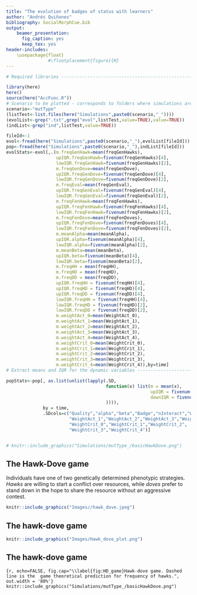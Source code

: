 ```yaml
---
title: "The evolution of badges of status with learners"
author: "Andrés Quiñones"
bibliography: SocialMorphCue.bib
output: 
    beamer_presentation: 
      fig_caption: yes
      keep_tex: yes
header-includes: 
    \usepackage{float}
                #\floatplacement{figure}{H}
---
```




```r
# Required libraries -----------------------------------------------------------

library(here)
here()
source(here("AccFunc.R"))
# Scenario to be plotted - corresponds to folders where simulations are stored
scenario<-"mutType"
(listTest<-list.files(here("Simulations",paste0(scenario,"_"))))
(evolList<-grep(".txt",grep("evol",listTest,value=TRUE),value=TRUE))
(indList<-grep("ind",listTest,value=TRUE))

fileId<-1
evol<-fread(here("Simulations",paste0(scenario,"_"),evolList[fileId]))
pop<-fread(here("Simulations",paste0(scenario,"_"),indList[fileId]))
evolStats<-evol[,.(m.freqGenHawk=mean(freqGenHawks),
                   upIQR.freqGenHawk=fivenum(freqGenHawks)[4],
                   lowIQR.freqGenHawk=fivenum(freqGenHawks)[2],
                   m.freqGenDove=mean(freqGenDove),
                   upIQR.freqGenDove=fivenum(freqGenDove)[4],
                   lowIQR.freqGenDove=fivenum(freqGenDove)[2],
                   m.freqEval=mean(freqGenEval),
                   upIQR.freqGenEval=fivenum(freqGenEval)[4],
                   lowIQR.freqGenEval=fivenum(freqGenEval)[2], 
                   m.freqFenHawk=mean(freqFenHawks),
                   upIQR.freqFenHawk=fivenum(freqFenHawks)[4],
                   lowIQR.freqFenHawk=fivenum(freqFenHawks)[2],
                   m.freqFenDove=mean(freqFenDoves),
                   upIQR.freqFenDove=fivenum(freqFenDoves)[4],
                   lowIQR.freqFenDove=fivenum(freqFenDoves)[2],
                   m.meanAlpha=mean(meanAlpha),
                   upIQR.alpha=fivenum(meanAlpha)[4],
                   lowIQR.alpha=fivenum(meanAlpha)[2],
                   m.meanBeta=mean(meanBeta),
                   upIQR.beta=fivenum(meanBeta)[4],
                   lowIQR.beta=fivenum(meanBeta)[2],
                   m.freqHH = mean(freqHH),
                   m.freqHD = mean(freqHD),
                   m.freqDD = mean(freqDD),
                   upIQR.freqHH = fivenum(freqHH)[4],
                   upIQR.freqHD = fivenum(freqHD)[4],
                   upIQR.freqDD = fivenum(freqDD)[4],
                   lowIQR.freqHH = fivenum(freqHH)[4],
                   lowIQR.freqHD = fivenum(freqHD)[2],
                   lowIQR.freqDD = fivenum(freqDD)[2],
                   m.weightAct_0=mean(WeightAct_0),
                   m.weightAct_1=mean(WeightAct_1),
                   m.weightAct_2=mean(WeightAct_2),
                   m.weightAct_3=mean(WeightAct_3),
                   m.weightAct_4=mean(WeightAct_4),
                   m.weightCrit_0=mean(WeightCrit_0),
                   m.weightCrit_1=mean(WeightCrit_1),
                   m.weightCrit_2=mean(WeightCrit_2),
                   m.weightCrit_3=mean(WeightCrit_3),
                   m.weightCrit_4=mean(WeightCrit_4)),by=time]
# Extract means and IQR for the dynamic variables ------------------------------

popStats<-pop[, as.list(unlist(lapply(.SD, 
                                      function(x) list(m = mean(x),
                                                       upIQR = fivenum(x)[4],
                                                       downIQR = fivenum(x)[2]
                                      )))),
              by = time, 
              .SDcols=c("Quality","alpha","beta","Badge","nInteract","WeightAct_0",
                        "WeightAct_1","WeightAct_2","WeightAct_3","WeightAct_4",
                        "WeightCrit_0","WeightCrit_1","WeightCrit_2",
                        "WeightCrit_3","WeightCrit_4")]


# knitr::include_graphics("Simulations/mutType_/basicHawkDove.png")
```

## The Hawk-Dove game

Individuals have one of two genetically determined phenotypic strategies. _Hawks_ are willing to start a conflict over resources, while _doves_ prefer to stand down in the hope to share the resource without an aggressive contest.

```r
knitr::include_graphics("Images//hawk_dove.jpeg")
```

## The hawk-dove game

\begin{align*}
\end{align*}

```r
knitr::include_graphics("Images/Hawk_dove_plot.png")
```


## The hawk-dove game

```{r, echo=FALSE, fig.cap="\\label{fig:HD_game}Hawk-dove game. Dashed line is the  game theoretical prediction for frequency of hawks.", out.width = '80%'}
knitr::include_graphics("Simulations/mutType_/basicHawkDove.png")
```




<!-- Individuals interact randomly with each other over their lifetimes and collect resources depending on the strategy of theirs and their partners. In contrast to the classical _Hawk-dove_, in here when two _hawks_ interact with each other one of them wins the contest and gets $V-\frac{C}{2}$ as payoff; while the loser gets $-\frac{C}{2}$. Where $V$ is the value of the resource individuals are competing for, and $C$ is the cost of an aggressive contest. individuals share the cost, but only the winner gets the value of the resource.The rest of payoff matrix follows the standard game. -->

<!-- Individuals may or may not vary in their quality. Quality is a numerical value from 0 to 1, drawn from a truncated normal distribution when each individual is born. Quality represents the different conditions under which individuals might be raised, and may influence their competitive abilities. Differences in quality between two individuals partly determine who wins in a conflict when both players play hawk. The probability of individual A wining a conflict over individual B is given by -->

<!-- \begin{equation} -->
<!-- p(A)=\frac{1}{1+e^{-\beta(Q_A-Q_B)}}, -->
<!-- \end{equation} -->

<!-- where $Q_A$ and $Q_b$ are the qualities of individuals A and B respectively, and $\beta$ is how important quality is in determining who wins the contest.  -->
<!-- Individuals' reproductive success is proportional to the payoff accumulated -->
<!-- throughout their life. Figure \ref{fig:HD_game} shows the evolutionary dynamics  -->
<!-- of  the two genotypes, which fit the game theoretical prediction. -->



<!-- # The effect of learning  -->

<!-- We let individuals have a _badge of status_ that potentially signals their  -->
<!-- quality. To allow for this signalling, we let the size of the _badge of status_  -->
<!-- of an individual be dependent on her quality through a reaction norm. we assume the size of the _badge_ is a value from 0 to 1. This value is given by -->
<!-- \begin{equation} -->
<!-- s_i = \frac{1}{1+e^{-(\alpha_i+\gamma_iQ_i)}} -->
<!-- \label{eq:react_norm} -->
<!-- \end{equation} -->
<!-- The parameters $\alpha$ and $\gamma$ in equation \ref{eq:react_norm} determine  -->
<!-- the shape of the reaction norm, and hence, how honest the _badge_ is in  -->
<!-- signalling the quality of the individual.Eventually, the aim is to allow the  -->
<!-- signalling system to evolve, by letting the parameters of the reaction norm be inherited from parent to offspring and be change by a mutational process. -->

<!-- ## How does learning work? -->

<!-- To complete the receiver side of the signalling system, we introduce a new  -->
<!-- strategy in the game that we call _learner_. _Learners_ use a mixed strategy in  -->
<!-- the hawk-dove game. Which means, they play hawk (dove) with a certain probability. -->
<!-- Furthermore, the probability with which the play each strategy changes during their lifetime according to the payoff they receive in previous interactions. In other words, _learners_ learn to behave in the game. To implement the learning -->
<!-- process, we use the reinforcement learning formalism. Specifically, we use the actor-critic algorithm [@sutton_reinforcement_2018]. Individuals ( _learners_ ) perceive the _badge_ of their counterpart as the environmental state in which they find themselves. They estimate the value of that state and a preference for playing hawk (dove) in that state. They update their estimation and preference after each interaction they have. Given that the badge size is a real number between 0 and 1, there are infinitely many environmental states. Thus, for their value estimation and preference computation, individual must use a form of generalization. We let them -->
<!-- use as generalization a function approximation method based on radial basis functions. Each individual uses five _centers_ spread uniformly throughout the range of badge size variation (from 0 to 1). Each time an individual interacts with a con-specific the size of the badge of the interacting partner triggers a response from each one of the _centers_. This response decreases in strength as the badge size is further from the _center_. The decrease follows a radial basis function with Gaussian shape. The sum of the responses given by all the centers provide the value estimation and the preference for one of the two pure strategies (hawk or dove). During the learning process individuals update the _weight_ of the response that each one of these centers triggers. In the case of the preference for the strategies the numerical value resulting from the sum of the responses is translated to a probability of one of the two pure strategies through a logistic function. Figure \ref{fig:learning_cartoonRBF} shows a made up example of how the function approximation works for the actor (top panel - probability of choosing dove) and the critic (bottom panel - expected payoff from facing an individual with a given badge size). -->

<!-- ```{r fig2, echo=FALSE, fig.cap="\\label{fig:learning_cartoonRBF}Function approximation for the actor and the critic. Using random values for the responses of each center. Circles show the location of the centers and the maximum response they trigger, while the lines show the total response along the badge size continium.", out.width = '80%'} -->
<!-- knitr::include_graphics("cartoonRBF.png") -->
<!-- ``` -->


<!-- ## Results when individuals do NOT vary in their quality -->

<!-- In Figure \ref{fig:learning_invar} we show the phenotypic frequencies and interaction-type frequencies in 4 generations of a population composed of only _learners_ that do not vary in their quality. The population is also monomorphic for the reaction norm parameters ($\alpha=0$ and $\gamma=0$). With the values chosen the badge size distribution is the same as the quality distribution. Thus, the four generations represent just replicates of the learning process. The results show that under quality invariance, the learning algorithm develops similar phenotypic frequencies as the evolutionary dynamics of the pure strategies. -->

<!-- ```{r fig3, echo=FALSE, fig.cap="\\label{fig:learning_invar}Learning equilibrium when individuals do not vary in quality. Dashed line is the  game theoretical prediction for frequency of hawks.", out.width = '80%'} -->
<!-- knitr::include_graphics("Simulations//QualStDv_//hawkDoveLearn.png") -->
<!-- ``` -->


<!-- ## Results when individuals vary in their quality -->

<!-- In figure \ref{fig:learning_var0.1} we show results of phenotypic and interaction types frequencies from simulations in which individuals vary in their quality.  -->
<!-- The value of quality is drawn from a truncated normal distribution with mean 0.5  -->
<!-- and standard deviation 0.1. Compared to the expectation from evolutionary dynamics of the standard game, the learning scenario with quality variation shows lower levels of hawks and therefore lower levels of escalated conflict. At this point individuals do not respond adaptively to the quality of their partner, instead their preference for a given action is dependent on their own quality.  -->

<!-- ```{r fig4, echo=FALSE, fig.cap="\\label{fig:learning_var0.1}Learning equilibrium when individuals vary in quality. Dashed lines are the  game theoretical predictions in the standard game.", out.width = '80%'} -->
<!-- knitr::include_graphics("Simulations//QualStDv_//hawkDoveLearn_0.1.png") -->
<!-- ``` -->

<!-- ## Overall effect of variance -->

<!-- In figure \ref{fig:learning_all_var} we show how the effect of increasing  -->
<!-- variance in quality further decreases the amount of individuals in a population  -->
<!-- expressing the hawk phenotype. -->

<!-- ```{r fig5, echo=FALSE, fig.cap="\\label{fig:learning_all_var}Effect of variation in quality for the learning equilibrium.", out.width = '80%'} -->
<!-- knitr::include_graphics("Simulations//QualStDv_//effectQualVariance.png") -->
<!-- ``` -->


<!-- ## How does learning look like in the Hawk-Dove game? -->

<!-- Figures \ref{fig:learning_var0.1} and \ref{fig:learning_all_var} only show how learners behave at a population level, but they do not show the inter-individual variation behind those frequencies. In figure \ref{fig:AC_HD} we show the result of the function approximation mechanism arising at the end of a generation for a sample of the individuals of the populations. These results are shown under three different levels of variation in quality. All three panes show that through their learning processes individuals split up in two groups, one which mostly behaves like a hawk and a second that mostly behaves like a dove. The group of "hawks" is mostly, but no exclusively, composed of individuals whose quality is on the upper half of the quality distribution. In accordance, the group of "doves" is mostly composed of individuals whose quality is on the lower half of the quality distribution. The relation between quality and the preferred behavior of individuals obviously only holds in scenarios with variance in quality. In the scenario with quality invariance, the split of individuals in two groups with a tendency for each behavior nevertheless remains.  -->

<!-- ```{r fig6, echo=FALSE, fig.cap="\\label{fig:AC_HD}Within population variation in the learning parameters at the end of learning for three scenarios of variation in the quality of individuals.", out.width = '70%'} -->
<!-- knitr::include_graphics("Simulations//QualStDv_//WeightsVarQualSt.png") -->
<!-- ``` -->

<!-- ## How do the learning dynamics look like -->

<!-- In figure \ref{fig:learn_dyn} we show the learning trajectory, for the actor and the critic, of a sample of individuals. These dynamics show how individuals split in the two groups according to their experiences. Despite the robustness of the bi-modal distribution along the learning dynamics, it is not uncommon that individual go from one group to the other.  -->

<!-- ```{r fig7, echo=FALSE, fig.cap="\\label{fig:learn_dyn}Learning dynamics of the individuals in a population.", out.width = '80%'} -->
<!-- knitr::include_graphics("Simulations//mutType_//learnDyn200.png") -->
<!-- ``` -->


<!-- # How do learners fare against the "pure" strategies? -->

<!-- Finally, in a new set of simulations we explore the question of how competitive learners are in competition with the pure strategies. Figure \ref{fig:types_comp} -->
<!-- show the results of competition among the three strategies. The population starts with a 1:1 ratio of pure hawks and doves, and learners are introduced by mutation. Learners manage to increase in frequency. They, however, do not manage to outcompete the pure strategies. In the end, there is a polymorphic equilibrium with the three strategies coexisting, with learners being the most frequent of the three.  -->

<!-- ```{r fig8, echo=FALSE, fig.cap="\\label{fig:types_comp}Evolutionary dynamics of the learners competing against pure strategies.", out.width = '80%'} -->
<!-- knitr::include_graphics("Simulations//mutType_//evolDynTypes.png") -->
<!-- ``` -->

<!-- # How do learners behave when signals are honest? -->

<!-- ```{r fig9, echo=FALSE,fig.cap="\\label{fig:honest_learn}Actor and critic developed when signals are honest. Left panel: honest signal. Right panel: learners behavioral response ",out.width='100%',fig.show='hold'} -->
<!-- knitr::include_graphics("Simulations//learHonest_//QualStDv_//weightsVarQualSt.png") -->

<!-- ``` -->

<!-- # What's next? -->

<!-- Let reaction norm evolve, under different initial conditions.  -->

<!-- # Cited literature -->

